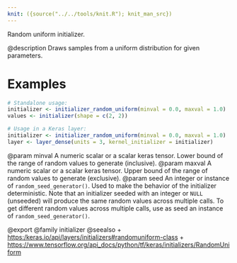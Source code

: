 ```yaml
---
knit: ({source("../../tools/knit.R"); knit_man_src})
---
```

Random uniform initializer.

@description
Draws samples from a uniform distribution for given parameters.

# Examples
```r
# Standalone usage:
initializer <- initializer_random_uniform(minval = 0.0, maxval = 1.0)
values <- initializer(shape = c(2, 2))
```

```r
# Usage in a Keras layer:
initializer <- initializer_random_uniform(minval = 0.0, maxval = 1.0)
layer <- layer_dense(units = 3, kernel_initializer = initializer)
```

@param minval A numeric scalar or a scalar keras tensor. Lower bound of the
    range of random values to generate (inclusive).
@param maxval A numeric scalar or a scalar keras tensor. Upper bound of the
    range of random values to generate (exclusive).
@param seed An integer or instance of
    `random_seed_generator()`.
    Used to make the behavior of the initializer
    deterministic. Note that an initializer seeded with an integer
    or `NULL` (unseeded) will produce the same random values
    across multiple calls. To get different random values
    across multiple calls, use as seed an instance
    of `random_seed_generator()`.

@export
@family initializer
@seealso
+ <https:/keras.io/api/layers/initializers#randomuniform-class>
+ <https://www.tensorflow.org/api_docs/python/tf/keras/initializers/RandomUniform>
